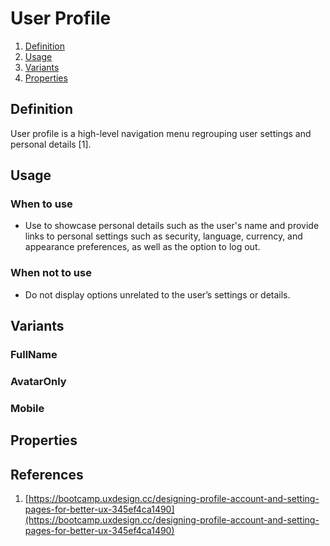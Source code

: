 
<Meta of={UserProfileStories} />

# User Profile
1. [Definition](#definition)
2. [Usage](#usage)
3. [Variants](#variants)
4. [Properties](#properties)

## Definition
User profile is a high-level navigation menu regrouping user settings and personal details [1]. 
<Canvas of={UserProfileStories.FullName} />

## Usage
### When to use
- Use to showcase personal details such as the user's name and provide links to personal settings such as security, language, currency, and appearance preferences, as well as the option to log out.

### When not to use
- Do not display options unrelated to the user’s settings or details. 

## Variants
### FullName
<Canvas of={UserProfileStories.FullName} />

### AvatarOnly
<Canvas of={UserProfileStories.AvatarOnly} />

### Mobile
<Canvas of={UserProfileStories.Mobile} />

## Properties
<ArgTypes of={UserProfile} />

## References
1. [https://bootcamp.uxdesign.cc/designing-profile-account-and-setting-pages-for-better-ux-345ef4ca1490](https://bootcamp.uxdesign.cc/designing-profile-account-and-setting-pages-for-better-ux-345ef4ca1490)
